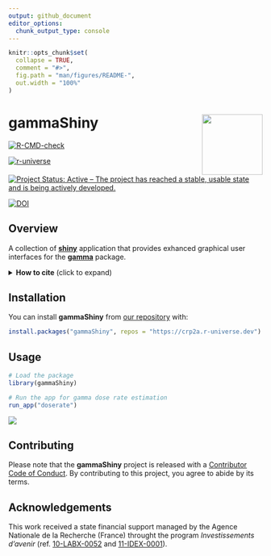 ```yaml
---
output: github_document
editor_options: 
  chunk_output_type: console
---
```


<!-- README.md is generated from README.Rmd. Please edit that file -->

```r
knitr::opts_chunk$set(
  collapse = TRUE,
  comment = "#>",
  fig.path = "man/figures/README-",
  out.width = "100%"
)
```

# gammaShiny <img width=120px src="man/figures/logo.png" align="right" />

<!-- badges: start -->
[![R-CMD-check](https://github.com/crp2a/gammaShiny/actions/workflows/R-CMD-check.yaml/badge.svg)](https://github.com/crp2a/gammaShiny/actions/workflows/R-CMD-check.yaml)

[![r-universe](https://crp2a.r-universe.dev/badges/gammaShiny)](https://crp2a.r-universe.dev)

[![Project Status: Active – The project has reached a stable, usable state and is being actively developed.](https://www.repostatus.org/badges/latest/active.svg)](https://www.repostatus.org/#active)

[![DOI](https://zenodo.org/badge/DOI/10.5281/zenodo.4139005.svg)](https://doi.org/10.5281/zenodo.4139005)
<!-- badges: end -->

## Overview

A collection of [**shiny**](https://shiny.rstudio.com) application that provides exhanced graphical user interfaces for the [**gamma**](https://github.com/crp2a/gamma) package.

<details>
<summary><strong>How to cite</strong> (click to expand)</summary>

```r
utils::citation("gammaShiny")
```

</details>

## Installation

You can install **gammaShiny** from [our repository](https://crp2a.r-universe.dev) with:

```r
install.packages("gammaShiny", repos = "https://crp2a.r-universe.dev")
```

## Usage

```r
# Load the package
library(gammaShiny)

# Run the app for gamma dose rate estimation
run_app("doserate")
```

![](man/figures/README-shiny-1.png)

## Contributing

Please note that the **gammaShiny** project is released with a [Contributor Code of Conduct](https://github.com/crp2a/gammaShiny/blob/master/.github/CODE_OF_CONDUCT.md). By contributing to this project, you agree to abide by its terms.

## Acknowledgements

This work received a state financial support managed by the Agence Nationale de la Recherche (France) throught the program *Investissements d'avenir* (ref. [10-LABX-0052](https://lascarbx.labex.u-bordeaux.fr) and [11-IDEX-0001](https://amidex.univ-amu.fr)).
